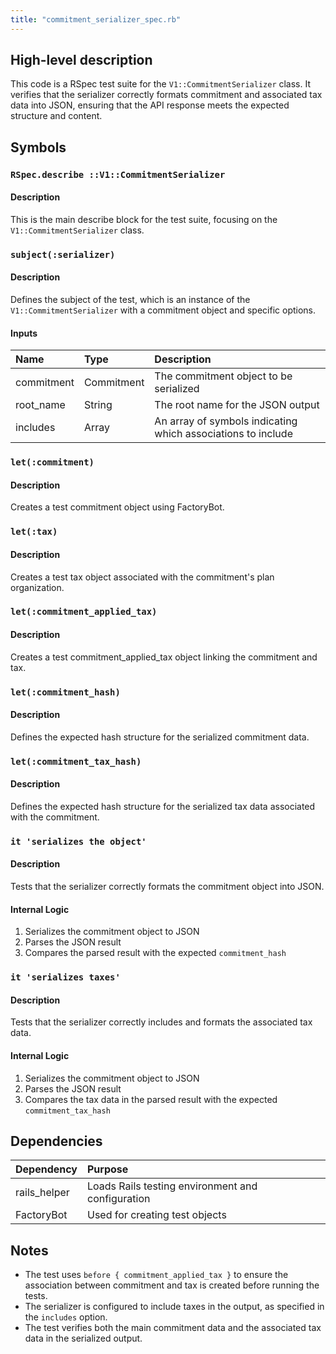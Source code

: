 ```yaml
---
title: "commitment_serializer_spec.rb"
---
```


## High-level description
This code is a RSpec test suite for the `V1::CommitmentSerializer` class. It verifies that the serializer correctly formats commitment and associated tax data into JSON, ensuring that the API response meets the expected structure and content.

## Symbols

### `RSpec.describe ::V1::CommitmentSerializer`
#### Description
This is the main describe block for the test suite, focusing on the `V1::CommitmentSerializer` class.

### `subject(:serializer)`
#### Description
Defines the subject of the test, which is an instance of the `V1::CommitmentSerializer` with a commitment object and specific options.

#### Inputs
| Name | Type | Description |
|:-----|:-----|:------------|
| commitment | Commitment | The commitment object to be serialized |
| root_name | String | The root name for the JSON output |
| includes | Array | An array of symbols indicating which associations to include |

### `let(:commitment)`
#### Description
Creates a test commitment object using FactoryBot.

### `let(:tax)`
#### Description
Creates a test tax object associated with the commitment's plan organization.

### `let(:commitment_applied_tax)`
#### Description
Creates a test commitment_applied_tax object linking the commitment and tax.

### `let(:commitment_hash)`
#### Description
Defines the expected hash structure for the serialized commitment data.

### `let(:commitment_tax_hash)`
#### Description
Defines the expected hash structure for the serialized tax data associated with the commitment.

### `it 'serializes the object'`
#### Description
Tests that the serializer correctly formats the commitment object into JSON.

#### Internal Logic
1. Serializes the commitment object to JSON
2. Parses the JSON result
3. Compares the parsed result with the expected `commitment_hash`

### `it 'serializes taxes'`
#### Description
Tests that the serializer correctly includes and formats the associated tax data.

#### Internal Logic
1. Serializes the commitment object to JSON
2. Parses the JSON result
3. Compares the tax data in the parsed result with the expected `commitment_tax_hash`

## Dependencies
| Dependency | Purpose |
|:-----------|:--------|
| rails_helper | Loads Rails testing environment and configuration |
| FactoryBot | Used for creating test objects |

## Notes
- The test uses `before { commitment_applied_tax }` to ensure the association between commitment and tax is created before running the tests.
- The serializer is configured to include taxes in the output, as specified in the `includes` option.
- The test verifies both the main commitment data and the associated tax data in the serialized output.
